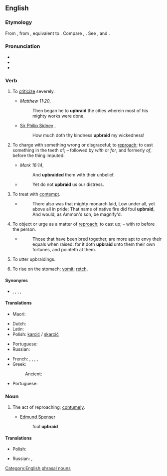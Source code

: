 ==English==
{{was wotd|2007|March|7}}

===Etymology===
From {{inh|en|enm|upbreiden}}, from {{inh|en|ang|ūpbreġdan}}, equivalent to {{af|en|up-|braid}}. Compare {{cog|en|umbraid|t=to upbraid}}, {{cog|is|bregða|t=to draw, brandish, braid, deviate from, change, break off, upbraid}}. See {{m|en|up}}, and {{m|en|braid}} {{qualifier|transitive}}.

===Pronunciation===
* {{IPA|en|/ˌʌpˈbɹeɪd/}}
* {{audio|en|en-us-upbraid.ogg|Audio (US)}}
* {{rhymes|en|eɪd}}

===Verb===
{{en-verb}}

# {{lb|en|transitive}} To [[criticize]] severely.
#* ''Matthew 11:20'',
#*: Then began he to '''upbraid''' the cities wherein most of his mighty works were done.
#* [[w:Philip Sidney|Sir Philip Sidney]] {{rfdatek|lang=en|Sidney}},
#*: How much doth thy kindness '''upbraid''' my wickedness!
# {{lb|en|transitive|archaic}} To charge with something wrong or disgraceful; to [[reproach]]; to cast something in the teeth of; – followed by ''with'' or ''for'', and formerly ''of'', before the thing imputed.
#* {{rfdatek|lang=en|Bible}} ''Mark 16:14'',
#*: And '''upbraided''' them with their unbelief.
#* {{rfdatek|lang=en|Shakespeare}}
#*: Yet do not '''upbraid''' us our distress.
# {{lb|en|obsolete}} To treat with [[contempt]].
#* {{rfdatek|lang=en|Spenser}}
#*:There also was that mighty monarch laid, Low under all, yet above all in pride; That name of native fire did foul '''upbraid''', And would, as Ammon's son, be magnify'd.
# {{lb|en|obsolete}} To object or urge as a matter of [[reproach]]; to cast up; – with ''to'' before the person.
#* {{rfdatek|lang=en|Francis Bacon}}
#*:Those that have been bred together, are more apt to envy their equals when raised: for it doth '''upbraid''' unto them their own fortunes, and pointeth at them.
# {{lb|en|archaic|intransitive}} To utter upbraidings.
# {{lb|en|UK|_|dialectal|Northern England}} To rise on the stomach; [[vomit]]; [[retch]].

====Synonyms====
* {{l|en|exprobrate}}, {{l|en|blame}}, {{l|en|censure}}, {{l|en|condemn}}, {{l|en|reproach}}

====Translations====
{{trans-top|to criticise}}
* Maori: {{t|mi|toheriri}}
{{trans-mid}}
{{trans-bottom}}

{{trans-top|to charge with something wrong or disgraceful}}
* Dutch: {{t+|nl|vermanen}}
* Latin: {{t|la|opprobrō}}
* Polish: [[karcić]] / [[skarcić]]
{{trans-mid}}
* Portuguese: {{t+|pt|reprovar}}
* Russian: {{t+|ru|укоря́ть|n}}
{{trans-bottom}}

{{trans-top|to reprove}}
* French: {{t+|fr|gronder}}, {{t+|fr|reprendre}}, {{t+|fr|reprocher}}, {{t+|fr|réprimander}}, {{t+|fr|sermonner}}
* Greek:
*: Ancient: {{t|grc|ὀνειδίζω}}
{{trans-mid}}
* Portuguese: {{t+|pt|reprovar}}
{{trans-bottom}}

===Noun===
{{en-noun|-}}

# {{lb|en|obsolete}} The act of reproaching; [[contumely]].
#* [[w:Edmund Spenser|Edmund Spenser]] {{rfdate|en}}
#*: foul '''upbraid'''

====Translations====
{{trans-top|The act of reproaching}}
* Polish: {{t+|pl|skarcenie|n}}
{{trans-mid}}
* Russian: {{t+|ru|укори́зна|f}}, {{t+|ru|уко́р|m}}
{{trans-bottom}}

[[Category:English phrasal nouns]]